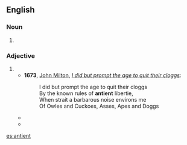 ==English==

===Noun===
{{en-noun}}

# {{obsolete spelling of|ancient|lang=en}}

===Adjective===
{{en-adj|er|more}}

# {{obsolete spelling of|ancient|lang=en}}
#* '''1673''', [[w:John Milton|John Milton]], ''[[s:I did but prompt the age to quit their cloggs|I did but prompt the age to quit their cloggs]]'':
#*: I did but prompt the age to quit their cloggs
#*: By the known rules of '''antient''' libertie,
#*: When strait a barbarous noise environs me
#*: Of Owles and Cuckoes, Asses, Apes and Doggs
#* {{quote-book
 | author  = Dawes, Manasseh & Jones, Sir William
 | title   = [[s:England's Alarm!|England's Alarm!]]
 | year    = 1785
 | page    = 10
 | passage = The trial by jury, your Lordship knows, is so '''antient''' a privilege belonging to mankind, that its origin cannot properly be traced.
}}
#*{{quote-journal
    | year = 1906
    | journal =  The Athenaeum
    | url =  http://books.google.ie/books?ei=2jnRUc-AIeGK7Ab5zoGYCw&id=RCM5AQAAIAAJ&dq=Antient+Concert+Rooms&q=%22Antient+Concert+Rooms%22
    | page = 745
    | passage = The choral and orchestral concerts at the '''Antient''' Concert Rooms were of more than usual interest.
}}

[[es:antient]]